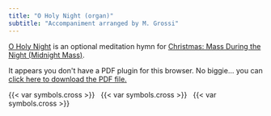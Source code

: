 ```yaml
---
title: "O Holy Night (organ)"
subtitle: "Accompaniment arranged by M. Grossi"
---
```


::: {.red}
[O Holy Night](https://www.youtube.com/watch?v=gTFG_nvreoI) is an optional meditation hymn for [Christmas: Mass During the Night (Midnight Mass)](../christmas/christmas-midnight.qmd).
:::

```{=html}
<object data="o-holy-night.pdf#toolbar=0&navpanes=0&scrollbar=0" type="application/pdf" width="100%" height="75%">
    <p>It appears you don't have a PDF plugin for this browser.
    No biggie... you can <a href="o-holy-night.pdf">click here to
    download the PDF file.</a></p>
</object>
```

::: {.centered}
{{< var symbols.cross >}} &nbsp; {{< var symbols.cross >}} &nbsp; {{< var symbols.cross >}}
:::
